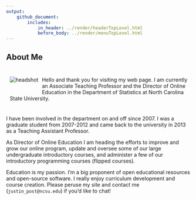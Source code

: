 ```yaml
---
output: 
    github_document:
        includes: 
            in_header: ../render/headerTopLevel.html
            before_body: ../render/menuTopLevel.html
---
```


## About Me  

<div style = "float:left;">
  <img src = "images/headshot.jpg" alt ="headshot" style="padding: 10px;">
</div>

<div style = "padding: 10px;"> Hello and thank you for visiting my web page. I am currently an Associate Teaching Professor and the Director of Online Education in the Department of Statistics at North Carolina State University.
</div>

I have been involved in the department on and off since 2007. I was a graduate student from 2007-2012 and came back to the university in 2013 as a Teaching Assistant Professor.

As Director of Online Education I am heading the efforts to improve and grow our online program, update and oversee some of our large undergraduate introductory courses, and administer a few of our introductory programming courses (flipped courses).

Education is my passion.  I'm a big proponent of open educational resources and open-source software.  I really enjoy curriculum development and course creation.  Please peruse my site and contact me (`justin_post@ncsu.edu`) if you'd like to chat!